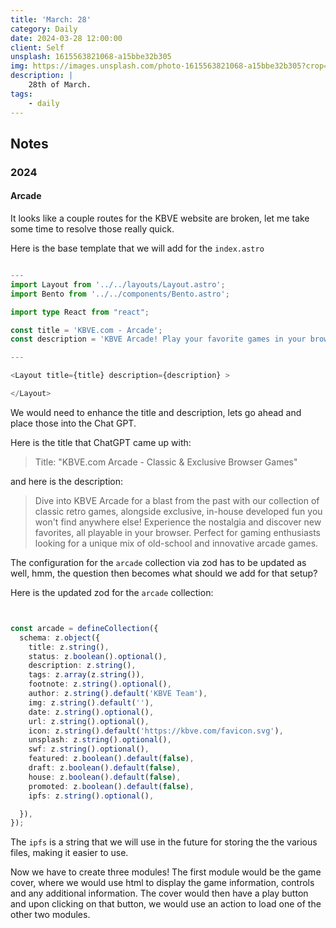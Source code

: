 ```yaml
---
title: 'March: 28'
category: Daily
date: 2024-03-28 12:00:00
client: Self
unsplash: 1615563821068-a15bbe32b305
img: https://images.unsplash.com/photo-1615563821068-a15bbe32b305?crop=entropy&cs=srgb&fm=jpg&ixid=MnwzNjM5Nzd8MHwxfHJhbmRvbXx8fHx8fHx8fDE2ODE3NDg2ODY&ixlib=rb-4.0.3&q=85
description: |
    28th of March.
tags:
    - daily
---
```



<MDXJS>

## Notes

</MDXJS>

<MDXJS>

### 2024

<MDXJS>

#### Arcade

It looks like a couple routes for the KBVE website are broken, let me take some time to resolve those really quick.

Here is the base template that we will add for the `index.astro`

```ts

---
import Layout from '../../layouts/Layout.astro';
import Bento from '../../components/Bento.astro';

import type React from "react";

const title = 'KBVE.com - Arcade';
const description = 'KBVE Arcade! Play your favorite games in your browser!';

---

<Layout title={title} description={description} >

</Layout>

```

We would need to enhance the title and description, lets go ahead and place those into the Chat GPT.

Here is the title that ChatGPT came up with:

> Title: "KBVE.com Arcade - Classic & Exclusive Browser Games"

and here is the description:

> Dive into KBVE Arcade for a blast from the past with our collection of classic retro games, alongside exclusive, in-house developed fun you won't find anywhere else!
> Experience the nostalgia and discover new favorites, all playable in your browser.
> Perfect for gaming enthusiasts looking for a unique mix of old-school and innovative arcade games.

The configuration for the `arcade` collection via zod has to be updated as well, hmm, the question then becomes what should we add for that setup?

Here is the updated zod for the `arcade` collection:

```ts


const arcade = defineCollection({
  schema: z.object({
    title: z.string(),
    status: z.boolean().optional(),
    description: z.string(),
    tags: z.array(z.string()), 
    footnote: z.string().optional(),
    author: z.string().default('KBVE Team'),
    img: z.string().default(''),
    date: z.string().optional(),
    url: z.string().optional(),
    icon: z.string().default('https://kbve.com/favicon.svg'),
    unsplash: z.string().optional(),
    swf: z.string().optional(),
    featured: z.boolean().default(false),
    draft: z.boolean().default(false),
    house: z.boolean().default(false),
    promoted: z.boolean().default(false),
    ipfs: z.string().optional(),

  }),
});

```

The `ipfs` is a string that we will use in the future for storing the the various files, making it easier to use.

Now we have to create three modules! The first module would be the game cover, where we would use html to display the game information, controls and any additional information.
The cover would then have a play button and upon clicking on that button, we would use an action to load one of the other two modules.


</MDXJS>

</MDXJS>

